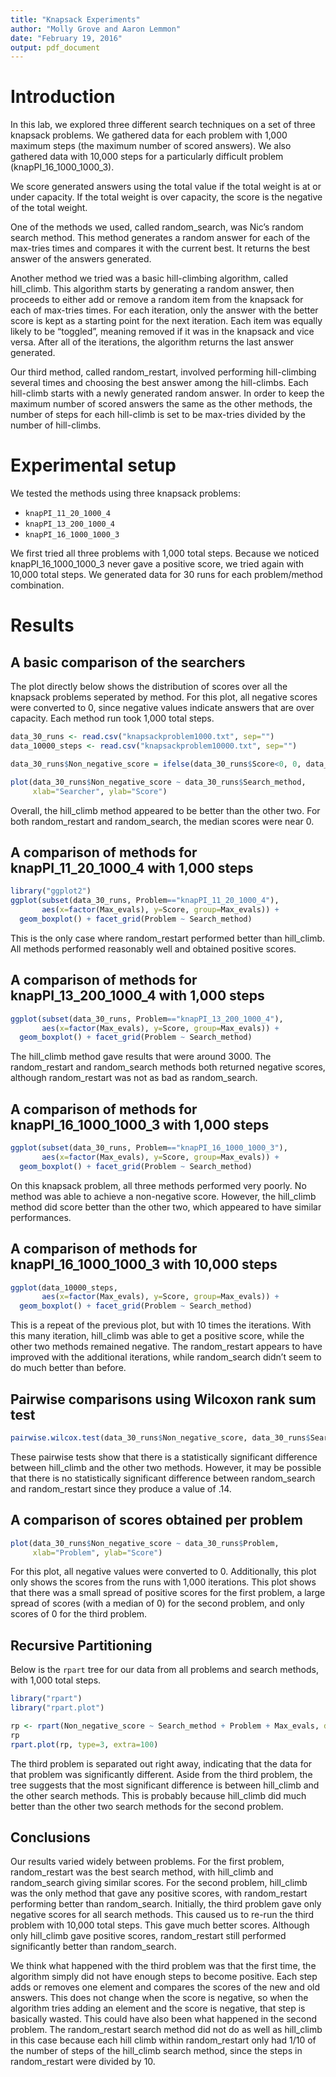 ```yaml
---
title: "Knapsack Experiments"
author: "Molly Grove and Aaron Lemmon"
date: "February 19, 2016"
output: pdf_document
---
```

# Introduction

In this lab, we explored three different search techniques on a set of three knapsack problems. We gathered data for each problem with 1,000 maximum steps
(the maximum number of scored answers). We also gathered data with 10,000 steps for a particularly difficult problem (knapPI_16_1000_1000_3).

We score generated answers using the total value if the total weight is at or under capacity. If the total weight is over capacity, the score is the negative of the total weight. 

One of the methods we used, called random_search, was Nic's random search method. This method generates a random answer for each of the max-tries times and compares it with the current best. It returns the best answer of the answers generated. 

Another method we tried was a basic hill-climbing algorithm, called hill_climb. This algorithm starts by generating a random answer, then proceeds to either add or remove a random item from the knapsack for each of max-tries times. For each iteration, only the answer with the better score is kept as a starting point for the next iteration. Each item was equally likely to be "toggled", meaning removed if it was in the knapsack and vice versa. After all of the iterations, the algorithm returns the last answer generated. 

Our third method, called random_restart, involved performing hill-climbing several times and choosing the best answer among the hill-climbs. Each hill-climb starts with a newly generated random answer. In order to keep the maximum number of scored answers the same as the other methods, the number of steps for each hill-climb is set to be max-tries divided by the number of hill-climbs.

# Experimental setup

We tested the methods using three knapsack problems: 

* `knapPI_11_20_1000_4`
* `knapPI_13_200_1000_4`
* `knapPI_16_1000_1000_3`

We first tried all three problems with 1,000 total steps. Because we noticed knapPI_16_1000_1000_3 never gave a positive score, we tried again with 10,000 total steps. We generated data for 30 runs for each problem/method combination. 

# Results
## A basic comparison of the searchers

The plot directly below shows the distribution of scores over all the knapsack problems seperated by method. For this plot, all negative scores were converted to 0, since negative values indicate answers that are over capacity. Each method run took 1,000 total steps.

```r
data_30_runs <- read.csv("knapsackproblem1000.txt", sep="")
data_10000_steps <- read.csv("knapsackproblem10000.txt", sep="")

data_30_runs$Non_negative_score = ifelse(data_30_runs$Score<0, 0, data_30_runs$Score)

plot(data_30_runs$Non_negative_score ~ data_30_runs$Search_method,
     xlab="Searcher", ylab="Score")
```

Overall, the hill_climb method appeared to be better than the other two. For both random_restart and random_search, the median scores were near 0.

## A comparison of methods for knapPI_11_20_1000_4 with 1,000 steps

```r
library("ggplot2")
ggplot(subset(data_30_runs, Problem=="knapPI_11_20_1000_4"), 
       aes(x=factor(Max_evals), y=Score, group=Max_evals)) + 
  geom_boxplot() + facet_grid(Problem ~ Search_method)
```

This is the only case where random_restart performed better than hill_climb. All methods performed reasonably well and obtained positive scores. 

## A comparison of methods for knapPI_13_200_1000_4 with 1,000 steps

```r
ggplot(subset(data_30_runs, Problem=="knapPI_13_200_1000_4"), 
       aes(x=factor(Max_evals), y=Score, group=Max_evals)) + 
  geom_boxplot() + facet_grid(Problem ~ Search_method)
```

The hill_climb method gave results that were around 3000. The random_restart and random_search methods both returned negative scores, although random_restart was not as bad as random_search.

## A comparison of methods for knapPI_16_1000_1000_3 with 1,000 steps

```r
ggplot(subset(data_30_runs, Problem=="knapPI_16_1000_1000_3"), 
       aes(x=factor(Max_evals), y=Score, group=Max_evals)) + 
  geom_boxplot() + facet_grid(Problem ~ Search_method)
```

On this knapsack problem, all three methods performed very poorly. No method was able to achieve a non-negative score. However, the hill_climb method did score better than the other two,
which appeared to have similar performances.

## A comparison of methods for knapPI_16_1000_1000_3 with 10,000 steps

```r
ggplot(data_10000_steps, 
       aes(x=factor(Max_evals), y=Score, group=Max_evals)) + 
  geom_boxplot() + facet_grid(Problem ~ Search_method)
```

This is a repeat of the previous plot, but with 10 times the iterations. With this many iteration, hill_climb was able to get a positive score, while the other two methods remained negative. The random_restart appears to have improved with the additional iterations, while random_search didn't seem to do much better than before.

## Pairwise comparisons using Wilcoxon rank sum test

```r
pairwise.wilcox.test(data_30_runs$Non_negative_score, data_30_runs$Search_method)
```

These pairwise tests show that there is a statistically significant difference between hill_climb and the other two methods. However, it may be possible that there is no statistically significant difference between random_search and random_restart since they produce a value of .14.

## A comparison of scores obtained per problem

```r
plot(data_30_runs$Non_negative_score ~ data_30_runs$Problem,
     xlab="Problem", ylab="Score")
```

For this plot, all negative values were converted to 0. Additionally, this plot only shows the scores from the runs with 1,000 iterations. This plot shows that there was a small spread of positive scores for the first problem, a large spread of scores (with a median of 0) for the second problem, and only scores of 0 for the third problem.

## Recursive Partitioning

Below is the `rpart` tree for our data from all problems and search methods, with 1,000 total steps. 
```r
library("rpart")
library("rpart.plot")

rp <- rpart(Non_negative_score ~ Search_method + Problem + Max_evals, data=data_30_runs)
rp
rpart.plot(rp, type=3, extra=100)
```

The third problem is separated out right away, indicating that the data for that problem was significantly different. Aside from the third problem, the tree suggests that the most significant difference is between hill_climb and the other search methods. This is probably because hill_climb did much better than the other two search methods for the second problem. 

## Conclusions
Our results varied widely between problems. For the first problem, random_restart was the best search method, with hill_climb and random_search giving similar scores. For the second problem, hill_climb was the only method that gave any positive scores, with random_restart performing better than random_search. Initially, the third problem gave only negative scores for all search methods. This caused us to re-run the third problem with 10,000 total steps. This gave much better scores. Although only hill_climb gave positive scores, random_restart still performed significantly better than random_search. 

We think what happened with the third problem was that the first time, the algorithm simply did not have enough steps to become positive. Each step adds or removes one element and compares the scores of the new and old answers. This does not change when the score is negative, so when the algorithm tries adding an element and the score is negative, that step is basically wasted. This could have also been what happened in the second problem. The random_restart search method did not do as well as hill_climb in this case because each hill climb within random_restart only had 1/10 of the number of steps of the hill_climb search method, since the steps in random_restart were divided by 10. 